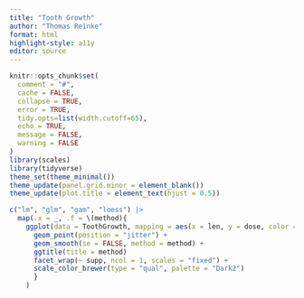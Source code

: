 ```yaml
---
title: "Tooth Growth"
author: "Thomas Reinke"
format: html
highlight-style: a11y
editor: source
---
```


```r
knitr::opts_chunk$set(
  comment = "#", 
  cache = FALSE,  
  collapse = TRUE,
  error = TRUE,
  tidy.opts=list(width.cutoff=65),
  echo = TRUE,
  message = FALSE,
  warning = FALSE
)
library(scales)
library(tidyverse)
theme_set(theme_minimal())
theme_update(panel.grid.minor = element_blank())
theme_update(plot.title = element_text(hjust = 0.5))

```

```r
c("lm", "glm", "gam", "loess") |>
  map(.x = _, .f = \(method){
    ggplot(data = ToothGrowth, mapping = aes(x = len, y = dose, color = supp)) + 
      geom_point(position = "jitter") +
      geom_smooth(se = FALSE, method = method) + 
      ggtitle(title = method)
      facet_wrap(~ supp, ncol = 1, scales = "fixed") + 
      scale_color_brewer(type = "qual", palette = "Dark2")
      }
    )
```
